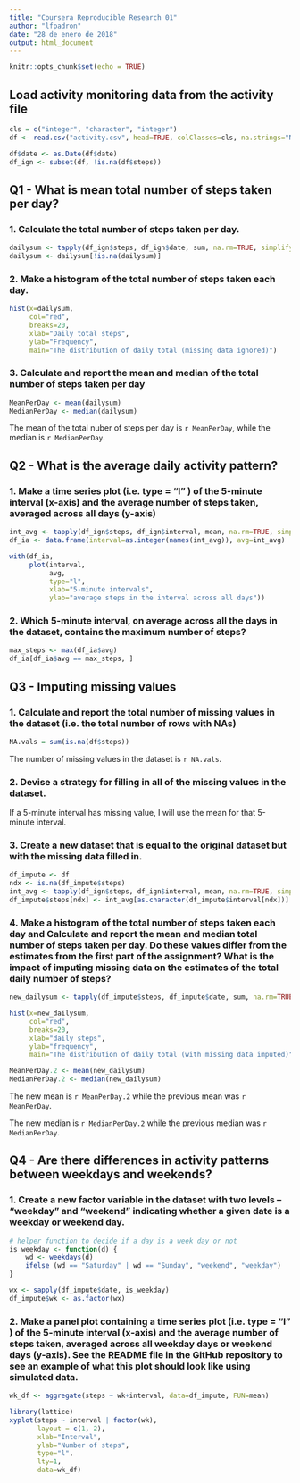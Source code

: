 ---
title: "Coursera Reproducible Research 01"
author: "lfpadron"
date: "28 de enero de 2018"
output: html_document
---

```{r setup, include=FALSE}
knitr::opts_chunk$set(echo = TRUE)
```


## Load activity monitoring data from the activity file

```{r}
cls = c("integer", "character", "integer")
df <- read.csv("activity.csv", head=TRUE, colClasses=cls, na.strings="NA")

df$date <- as.Date(df$date)
df_ign <- subset(df, !is.na(df$steps))
```

## Q1 - What is mean total number of steps taken per day?

### 1. Calculate the total number of steps taken per day. 

```{r}
dailysum <- tapply(df_ign$steps, df_ign$date, sum, na.rm=TRUE, simplify=T)
dailysum <- dailysum[!is.na(dailysum)]
```

### 2. Make a histogram of the total number of steps taken each day.


```{r}

hist(x=dailysum,
     col="red",
     breaks=20,
     xlab="Daily total steps",
     ylab="Frequency",
     main="The distribution of daily total (missing data ignored)")
```

### 3. Calculate and report the mean and median of the total number of steps taken per day

```{r}
MeanPerDay <- mean(dailysum)
MedianPerDay <- median(dailysum)
```

The mean of the total nuber of steps per day is `r MeanPerDay`, while the median is `r MedianPerDay`.

## Q2 - What is the average daily activity pattern?

### 1. Make a time series plot (i.e. type = "l" ) of the 5-minute interval (x-axis) and the average number of steps taken, averaged across all days (y-axis)

```{r}
int_avg <- tapply(df_ign$steps, df_ign$interval, mean, na.rm=TRUE, simplify=T)
df_ia <- data.frame(interval=as.integer(names(int_avg)), avg=int_avg)

with(df_ia,
     plot(interval,
          avg,
          type="l",
          xlab="5-minute intervals",
          ylab="average steps in the interval across all days"))
```

### 2. Which 5-minute interval, on average across all the days in the dataset, contains the maximum number of steps?

```{r}
max_steps <- max(df_ia$avg)
df_ia[df_ia$avg == max_steps, ]
```



## Q3 - Imputing missing values

### 1. Calculate and report the total number of missing values in the dataset (i.e. the total number of rows with NAs)

```{r}
NA.vals = sum(is.na(df$steps))
```

The number of missing values in the dataset is `r NA.vals`.

### 2. Devise a strategy for filling in all of the missing values in the dataset.

If a 5-minute interval has missing value, I will use the mean for that 5-minute interval.

### 3. Create a new dataset that is equal to the original dataset but with the missing data filled in.

```{r}
df_impute <- df
ndx <- is.na(df_impute$steps)
int_avg <- tapply(df_ign$steps, df_ign$interval, mean, na.rm=TRUE, simplify=T)
df_impute$steps[ndx] <- int_avg[as.character(df_impute$interval[ndx])]
```

### 4. Make a histogram of the total number of steps taken each day and Calculate and report the mean and median total number of steps taken per day. Do these values differ from the estimates from the first part of the assignment? What is the impact of imputing missing data on the estimates of the total daily number of steps?

```{r}
new_dailysum <- tapply(df_impute$steps, df_impute$date, sum, na.rm=TRUE, simplify=T)

hist(x=new_dailysum,
     col="red",
     breaks=20,
     xlab="daily steps",
     ylab="frequency",
     main="The distribution of daily total (with missing data imputed)")
```


```{r}
MeanPerDay.2 <- mean(new_dailysum)
MedianPerDay.2 <- median(new_dailysum)
```

The new mean is `r MeanPerDay.2` while the previous mean was `r MeanPerDay`.

The new median is `r MedianPerDay.2` while the previous median was `r 
MedianPerDay`.

## Q4 - Are there differences in activity patterns between weekdays and weekends?

### 1. Create a new factor variable in the dataset with two levels – “weekday” and “weekend” indicating whether a given date is a weekday or weekend day.

```{r}
# helper function to decide if a day is a week day or not
is_weekday <- function(d) {
    wd <- weekdays(d)
    ifelse (wd == "Saturday" | wd == "Sunday", "weekend", "weekday")
}

wx <- sapply(df_impute$date, is_weekday)
df_impute$wk <- as.factor(wx)
```

### 2. Make a panel plot containing a time series plot (i.e. type = "l" ) of the 5-minute interval (x-axis) and the average number of steps taken, averaged across all weekday days or weekend days (y-axis). See the README file in the GitHub repository to see an example of what this plot should look like using simulated data.


```{r}
wk_df <- aggregate(steps ~ wk+interval, data=df_impute, FUN=mean)

library(lattice)
xyplot(steps ~ interval | factor(wk),
       layout = c(1, 2),
       xlab="Interval",
       ylab="Number of steps",
       type="l",
       lty=1,
       data=wk_df)
```




